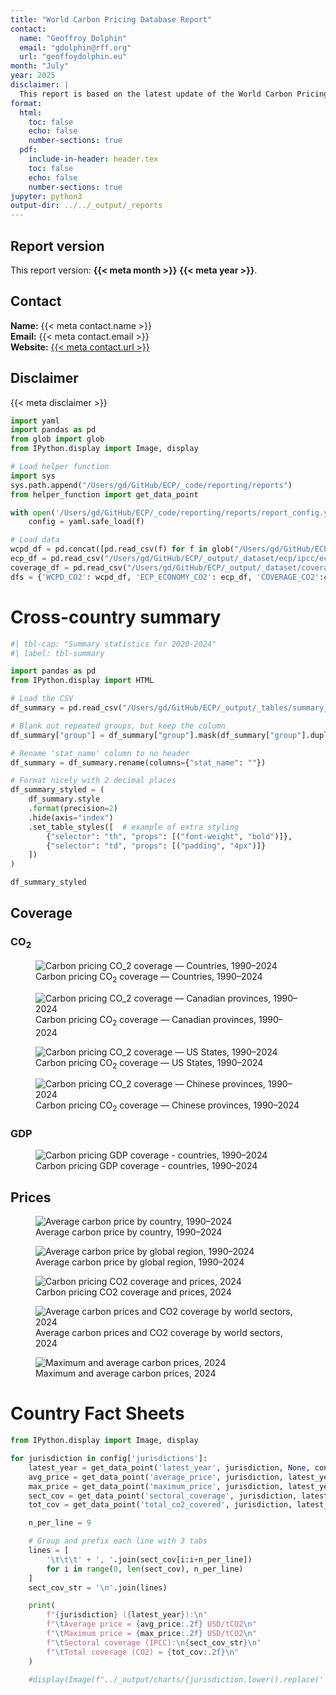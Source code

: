 ```yaml
---
title: "World Carbon Pricing Database Report"
contact: 
  name: "Geoffroy Dolphin"
  email: "gdolphin@rff.org"
  url: "geoffoydolphin.eu"
month: "July"
year: 2025
disclaimer: |
  This report is based on the latest update of the World Carbon Pricing Database and the associated emissions-weighted carbon price. The data presented in this report is licensed under a Attribution-NonCommercial-NoDerivatives 4.0 International (CC BY-NC-ND 4.0). For any commercial use, please contact the author.
format:
  html:
    toc: false
    echo: false
    number-sections: true
  pdf:
    include-in-header: header.tex
    toc: false
    echo: false
    number-sections: true
jupyter: python3
output-dir: ../../_output/_reports
---
```



## Report version {.unlisted .unnumbered}

This report version: **{{< meta month >}}** **{{< meta year >}}**.

## Contact {.unlisted .unnumbered}

**Name:** {{< meta contact.name >}}  
**Email:** {{< meta contact.email >}}   
**Website:** [{{< meta contact.url >}}]({{< meta contact.url >}})

## Disclaimer {.unlisted .unnumbered}

{{< meta disclaimer >}}

\newpage

\tableofcontents

\listoffigures

\listoftables

\newpage

```python
import yaml
import pandas as pd
from glob import glob
from IPython.display import Image, display

# Load helper function
import sys
sys.path.append("/Users/gd/GitHub/ECP/_code/reporting/reports")
from helper_function import get_data_point

with open('/Users/gd/GitHub/ECP/_code/reporting/reports/report_config.yaml') as f:
    config = yaml.safe_load(f)

# Load data
wcpd_df = pd.concat([pd.read_csv(f) for f in glob("/Users/gd/GitHub/ECP/_raw/wcpd_usd/CO2/constantPrices/FixedXRate/*.csv")])
ecp_df = pd.read_csv("/Users/gd/GitHub/ECP/_output/_dataset/ecp/ipcc/ecp_economy/ecp_CO2.csv")
coverage_df = pd.read_csv("/Users/gd/GitHub/ECP/_output/_dataset/coverage/tot_coverage_jurisdiction_CO2.csv")
dfs = {'WCPD_CO2': wcpd_df, 'ECP_ECONOMY_CO2': ecp_df, 'COVERAGE_CO2':coverage_df}

```


# Cross-country summary

```python
#| tbl-cap: "Summary statistics for 2020-2024"
#| label: tbl-summary

import pandas as pd
from IPython.display import HTML

# Load the CSV
df_summary = pd.read_csv("/Users/gd/GitHub/ECP/_output/_tables/summary_statistics_pivot.csv")

# Blank out repeated groups, but keep the column
df_summary["group"] = df_summary["group"].mask(df_summary["group"].duplicated(), "")

# Rename 'stat_name' column to no header
df_summary = df_summary.rename(columns={"stat_name": ""})

# Format nicely with 2 decimal places
df_summary_styled = (
    df_summary.style
    .format(precision=2)
    .hide(axis="index")
    .set_table_styles([  # example of extra styling
        {"selector": "th", "props": [("font-weight", "bold")]},
        {"selector": "td", "props": [("padding", "4px")]}
    ])
)

df_summary_styled

```

## Coverage

### CO$_2$

![Carbon pricing CO$_2$ coverage — Countries, 1990–2024](../../../_output/_figures/plots/coverage_hm_national.png){#fig-heatmap-coverage-national}

![Carbon pricing CO$_2$ coverage — Canadian provinces, 1990–2024](../../../_output/_figures/plots/coverage_hm_canada.png){#fig-heatmap-coverage-canada}

![Carbon pricing CO$_2$ coverage — US States, 1990–2024](../../../_output/_figures/plots/coverage_hm_us.png){#fig-heatmap-coverage-us}

![Carbon pricing CO$_2$ coverage — Chinese provinces, 1990–2024](../../../_output/_figures/plots/coverage_hm_china.png){#fig-heatmap-coverage-china}


### GDP

![Carbon pricing GDP coverage - countries, 1990–2024](../../../_output/_figures/plots/gdp_coverage_bar.png){#fig-bar-coverage-gdp}


\newpage

## Prices

![Average carbon price by country, 1990–2024](../../../_output/_figures/plots/ecp_co2_ts.png){#fig-ecp-ts}

![Average carbon price by global region, 1990–2024](../../../_output/_figures/plots/ecp_co2_regional.png){#fig-ecp-region}

![Carbon pricing CO2 coverage and prices, 2024](../../../_output/_figures/plots/selected_jurisdictions_ecp.png){#fig-ecp-ets-tax}

![Average carbon prices and CO2 coverage by world sectors, 2024](../../../_output/_figures/plots/world_sectors_ecp.png){#fig-ecp_coverage-world_sectors}

![Maximum and average carbon prices, 2024](../../../_output/_figures/plots/max_price_ecp_2024.png){#fig-avg-min}



\newpage

# Country Fact Sheets

```python
from IPython.display import Image, display

for jurisdiction in config['jurisdictions']:
    latest_year = get_data_point('latest_year', jurisdiction, None, config, dfs)
    avg_price = get_data_point('average_price', jurisdiction, latest_year, config, dfs)
    max_price = get_data_point('maximum_price', jurisdiction, latest_year, config, dfs)
    sect_cov = get_data_point('sectoral_coverage', jurisdiction, latest_year, config, dfs)
    tot_cov = get_data_point('total_co2_covered', jurisdiction, latest_year, config, dfs)

    n_per_line = 9

    # Group and prefix each line with 3 tabs
    lines = [
        '\t\t\t' + ', '.join(sect_cov[i:i+n_per_line])
        for i in range(0, len(sect_cov), n_per_line)
    ]
    sect_cov_str = '\n'.join(lines)

    print(
        f"{jurisdiction} ({latest_year}):\n"
        f"\tAverage price = {avg_price:.2f} USD/tCO2\n"
        f"\tMaximum price = {max_price:.2f} USD/tCO2\n"
        f"\tSectoral coverage (IPCC):\n{sect_cov_str}\n"
        f"\tTotal coverage (CO2) = {tot_cov:.2f}\n"
    )

    #display(Image(f"../_output/charts/{jurisdiction.lower().replace(' ', '_')}_price_trend.png"))

```
